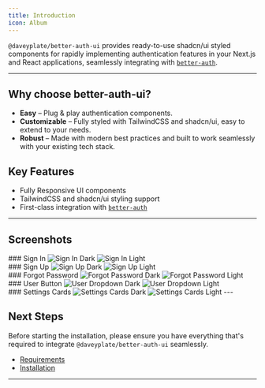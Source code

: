 ```yaml
---
title: Introduction
icon: Album
---
```


`@daveyplate/better-auth-ui` provides ready-to-use shadcn/ui styled components for rapidly implementing authentication features in your Next.js and React applications, seamlessly integrating with [`better-auth`](https://better-auth.com).

---

## Why choose better-auth-ui?

- **Easy** – Plug & play authentication components.
- **Customizable** – Fully styled with TailwindCSS and shadcn/ui, easy to extend to your needs.
- **Robust** – Made with modern best practices and built to work seamlessly with your existing tech stack.

## Key Features

- Fully Responsive UI components
- TailwindCSS and shadcn/ui styling support
- First-class integration with [`better-auth`](https://better-auth.com)

---

## Screenshots
<div className="grid grid-cols-2 gap-4">
    <div>
    ### Sign In
    <img alt="Sign In Dark" src="/screenshots/sign-in-dark.png" className="rounded-xl hidden dark:block w-sm" />
    <img alt="Sign In Light" src="/screenshots/sign-in-light.png" className="rounded-xl dark:hidden w-sm" />
    </div>
    <div>
    ### Sign Up
    <img alt="Sign Up Dark" src="/screenshots/sign-up-dark.png" className="rounded-xl hidden dark:block w-sm" />
    <img alt="Sign Up Light" src="/screenshots/sign-up-light.png" className="rounded-xl dark:hidden w-sm" />
    </div>
    <div>
    ### Forgot Password
    <img alt="Forgot Password Dark" src="/screenshots/forgot-password-dark.png" className="rounded-xl hidden dark:block w-sm" />
    <img alt="Forgot Password Light" src="/screenshots/forgot-password-light.png" className="rounded-xl dark:hidden w-sm" />
    </div>
    <div>
    ### User Button
    <img alt="User Dropdown Dark" src="/screenshots/user-dropdown-dark.png" className="rounded-md border-r w-40 hidden dark:block" />
    <img alt="User Dropdown Light" src="/screenshots/user-dropdown-light.png" className="rounded-md border-r w-40 dark:hidden" />
    </div>
</div>
### Settings Cards
<img alt="Settings Cards Dark" src="/screenshots/settings-cards-dark.png" className="rounded-xl hidden dark:block w-lg" />
<img alt="Settings Cards Light" src="/screenshots/settings-cards-light.png" className="rounded-xl dark:hidden w-lg" />
---

## Next Steps

Before starting the installation, please ensure you have everything that's required to integrate `@daveyplate/better-auth-ui` seamlessly.

- [Requirements](/getting-started/requirements)
- [Installation](/getting-started/installation)

---